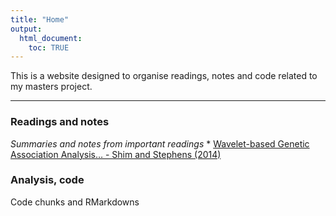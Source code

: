 ---
title: "Home"
output:
  html_document:
    toc: TRUE
---

This is a website designed to organise readings, notes and code related to my masters project.

***

### Readings and notes
_Summaries and notes from important readings_
* [Wavelet-based Genetic Association Analysis... - Shim and Stephens (2014)](wavelets_shim_stephens_2014.html)

### Analysis, code
Code chunks and RMarkdowns

